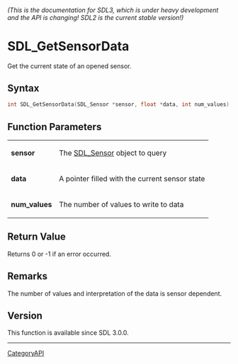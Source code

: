 ====== (This is the documentation for SDL3, which is under heavy development and the API is changing! SDL2 is the current stable version!) ======
= SDL_GetSensorData =

Get the current state of an opened sensor.

== Syntax ==

<syntaxhighlight lang='c'>
int SDL_GetSensorData(SDL_Sensor *sensor, float *data, int num_values);
</syntaxhighlight>

== Function Parameters ==

{|
|'''sensor'''
|The [[SDL_Sensor]] object to query
|-
|'''data'''
|A pointer filled with the current sensor state
|-
|'''num_values'''
|The number of values to write to data
|}

== Return Value ==

Returns 0 or -1 if an error occurred.

== Remarks ==

The number of values and interpretation of the data is sensor dependent.

== Version ==

This function is available since SDL 3.0.0.

----
[[CategoryAPI]]


